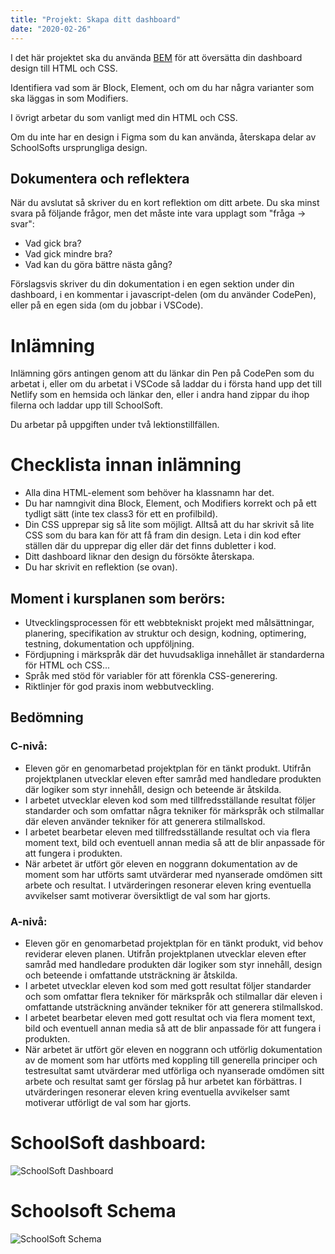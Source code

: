 ```yaml
---
title: "Projekt: Skapa ditt dashboard"
date: "2020-02-26"
---
```


I det här projektet ska du använda [BEM](https://guteteknik.netlify.com/webb2/utvecklingspraxis/bem-metodiken/) för att översätta din dashboard design till HTML och CSS.

Identifiera vad som är Block, Element, och om du har några varianter som ska läggas in som Modifiers.

I övrigt arbetar du som vanligt med din HTML och CSS.

<Notice>

Om du inte har en design i Figma som du kan använda, återskapa delar av SchoolSofts ursprungliga design.

</Notice>

## Dokumentera och reflektera
När du avslutat så skriver du en kort reflektion om ditt arbete. Du ska minst svara på följande frågor, men det måste inte vara upplagt som "fråga -> svar":
- Vad gick bra?
- Vad gick mindre bra?
- Vad kan du göra bättre nästa gång?

Förslagsvis skriver du din dokumentation i en egen sektion under din dashboard, i en kommentar i javascript-delen (om du använder CodePen), eller på en egen sida (om du jobbar i VSCode).

# Inlämning
Inlämning görs antingen genom att du länkar din Pen på CodePen som du arbetat i, eller om du arbetat i VSCode så laddar du i första hand upp det till Netlify som en hemsida och länkar den, eller i andra hand zippar du ihop filerna och laddar upp till SchoolSoft.

Du arbetar på uppgiften under två lektionstillfällen.

# Checklista innan inlämning
- Alla dina HTML-element som behöver ha klassnamn har det.
- Du har namngivit dina Block, Element, och Modifiers korrekt och på ett tydligt sätt (inte tex class3 för ett en profilbild).
- Din CSS upprepar sig så lite som möjligt. Alltså att du har skrivit så lite CSS som du bara kan för att få fram din design. Leta i din kod efter ställen där du upprepar dig eller där det finns dubletter i kod.
- Ditt dashboard liknar den design du försökte återskapa.
- Du har skrivit en reflektion (se ovan).

## Moment i kursplanen som berörs:

- Utvecklingsprocessen för ett webbtekniskt projekt med målsättningar, planering, specifikation av struktur och design, kodning, optimering, testning, dokumentation och uppföljning.
- Fördjupning i märkspråk där det huvudsakliga innehållet är standarderna för HTML och CSS...
- Språk med stöd för variabler för att förenkla CSS-generering.
- Riktlinjer för god praxis inom webbutveckling.

## Bedömning

### C-nivå:

- Eleven gör en genomarbetad projektplan för en tänkt produkt. Utifrån projektplanen utvecklar eleven efter samråd med handledare produkten där logiker som styr innehåll, design och beteende är åtskilda.
-  I arbetet utvecklar eleven kod som med tillfredsställande resultat följer standarder och som omfattar några tekniker för märkspråk och stilmallar där eleven använder tekniker för att generera stilmallskod.
-  I arbetet bearbetar eleven med tillfredsställande resultat och via flera moment text, bild och eventuell annan media så att de blir anpassade för att fungera i produkten.
- När arbetet är utfört gör eleven en noggrann dokumentation av de moment som har utförts samt utvärderar med nyanserade omdömen sitt arbete och resultat. I utvärderingen resonerar eleven kring eventuella avvikelser samt motiverar översiktligt de val som har gjorts.

### A-nivå:
- Eleven gör en genomarbetad projektplan för en tänkt produkt, vid behov reviderar eleven planen. Utifrån projektplanen utvecklar eleven efter samråd med handledare produkten där logiker som styr innehåll, design och beteende i omfattande utsträckning är åtskilda.
-  I arbetet utvecklar eleven kod som med gott resultat följer standarder och som omfattar flera tekniker för märkspråk och stilmallar där eleven i omfattande utsträckning använder tekniker för att generera stilmallskod.
-  I arbetet bearbetar eleven med gott resultat och via flera moment text, bild och eventuell annan media så att de blir anpassade för att fungera i produkten.
- När arbetet är utfört gör eleven en noggrann och utförlig dokumentation av de moment som har utförts med koppling till generella principer och testresultat samt utvärderar med utförliga och nyanserade omdömen sitt arbete och resultat samt ger förslag på hur arbetet kan förbättras. I utvärderingen resonerar eleven kring eventuella avvikelser samt motiverar utförligt de val som har gjorts.

# SchoolSoft dashboard:

![SchoolSoft Dashboard](schoolsoft_dashboard.png)

# Schoolsoft Schema

![SchoolSoft Schema](schoolsoft_schema.png)